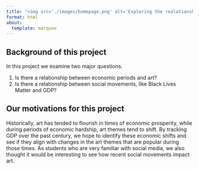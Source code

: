 ```yaml
---
title: "<img src='./images/homepage.png' alt='Exploring the realationship between art themes, social movements and the economy!'>"
format: html
about:
  template: marquee
---
```


## Background of this project

In this project we examine two major questions.

1.  Is there a relationship between economic periods and art?
2.  Is there a relationship between social movements, like Black Lives Matter and GDP?

## Our motivations for this project

Historically, art has tended to flourish in times of economic prosperity, while during periods of economic hardship, art themes tend to shift. By tracking GDP over the past century, we hope to identify these economic shifts and see if they align with changes in the art themes that are popular during those times. As students who are very familiar with social media, we also thought it would be interesting to see how recent social movements impact art.